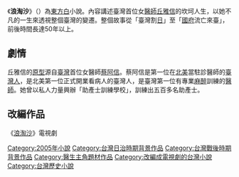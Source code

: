 
{{Infobox Book | <!-- See [[Wikipedia:WikiProject_Novels|Wikipedia:WikiProject Novels]] or [[Wikipedia:WikiProject_Books|Wikipedia:WikiProject Books]] -->
| name          = 浪淘沙
| title_orig    = 浪淘沙
| translator    = 
| image         = <!--prefer 1st edition-->
| image_caption = 
| author        = [[東方白|東方白]]
| illustrator   = 
| cover_artist  = 
| country       = {{TWN}}
| language      = [[華文|華文]]
| series        = 
| genre         = 小說
| publisher     = [[前衛出版社|前衛出版社]]
| release_date  = 2005年5月20日
| english_release_date =
| media_type    = 
| pages         = 2128
| isbn          = ISBN 9578014651 
| preceded_by   = 
| followed_by   = 
}}
《'''浪淘沙'''》（{{lang-en|'''A Cinematic Journey'''}}）為[[東方白|東方白]]小說。內容講述臺灣首位女[[醫師|醫師]][[蔡阿信|丘雅信]]的坎坷人生，以她不凡的一生來透視整個臺灣的變遷。整個故事從「臺灣割[[日本|日]]」至「[[國民政府|國府]]流亡來臺」，前後時間長達50年以上。

==劇情==
丘雅信的[[原型|原型]]源自[[臺灣|臺灣]]首位女醫師[[蔡阿信|蔡阿信]]。蔡阿信是第一位在[[北美|北美]]當駐診醫師的[[臺灣人|臺灣人]]，是北美第一位正式開業看病人的臺灣人，是臺灣第一位有專業[[麻醉|麻醉]]訓練的[[醫師|醫師]]。她曾以私人力量興辦「助產士訓練學校」，訓練出五百多名助產士。

==改編作品==
《[[浪淘沙_(電視劇)|浪淘沙]]》電視劇

[[Category:2005年小說|Category:2005年小說]]
[[Category:台灣日治時期背景作品|Category:台灣日治時期背景作品]] 
[[Category:台灣戰後時期背景作品|Category:台灣戰後時期背景作品]]
[[Category:醫生主角題材作品|Category:醫生主角題材作品]]
[[Category:改編成電視劇的台灣小說|Category:改編成電視劇的台灣小說]]
[[Category:台灣歷史小說|Category:台灣歷史小說]]